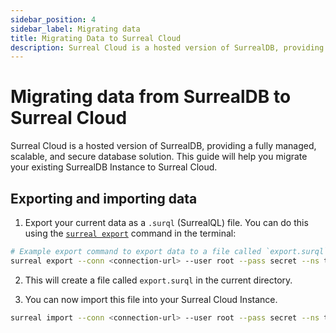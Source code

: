 ```yaml
---
sidebar_position: 4
sidebar_label: Migrating data
title: Migrating Data to Surreal Cloud
description: Surreal Cloud is a hosted version of SurrealDB, providing a fully managed, scalable, and secure database solution. This guide will help you migrate your existing SurrealDB instance to Surreal Cloud.
---
```


# Migrating data from SurrealDB to Surreal Cloud

Surreal Cloud is a hosted version of SurrealDB, providing a fully managed, scalable, and secure database solution. This guide will help you migrate your existing SurrealDB Instance to Surreal Cloud.


## Exporting and importing data

1. Export your current data as a `.surql` (SurrealQL) file. You can do this using the [`surreal export`](/docs/surrealdb/cli/export) command in the terminal:

```bash
# Example export command to export data to a file called `export.surql` in the downloads directory.
surreal export --conn <connection-url> --user root --pass secret --ns test --db test downloads/export.surql
``` 

2. This will create a file called `export.surql` in the current directory.

3. You can now import this file into your Surreal Cloud Instance.


```bash
surreal import --conn <connection-url> --user root --pass secret --ns test --db test downloads/export.surql
```
